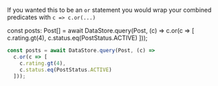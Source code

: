 If you wanted this to be an `or` statement you would wrap your combined predicates with `c => c.or(...)`

<BlockSwitcher>
<Block name="TypeScript"></Block>

const posts: Post[] = await DataStore.query<Post>(Post, (c) =>
  c.or(c => [
    c.rating.gt(4),
    c.status.eq(PostStatus.ACTIVE)
  ]));

</Block>
<Block name="JavaScript">

```js
const posts = await DataStore.query(Post, (c) =>
  c.or(c => [
    c.rating.gt(4),
    c.status.eq(PostStatus.ACTIVE)
  ]));
```

</Block>
</BlockSwitcher>